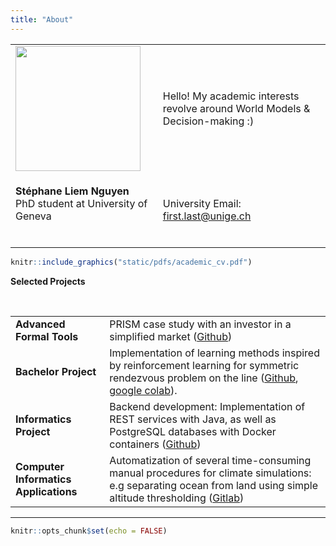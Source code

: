 ```yaml
---
title: "About"
---
```


<!---  <img src="static/images/profile.jpeg" alt="Profile Picture" class="profile-picture"> --->

<table>
<tr>
<td>
<img align="left" src="static/images/profile-circle.png" width="200">
</td>
<td>
Hello! My academic interests revolve around World Models & Decision-making :)
</td>
</tr>
<tr>
<td>
<p class="small">
**Stéphane Liem Nguyen**<br>
PhD student at University of Geneva<br>
<!---Email--->
  <a href="mailto:stephane13ste@gmail.com" target="_blank" rel="noopener noreferrer"><i class="fa fa-envelope" aria-hidden="true"></i></a>&nbsp;
<!---Linkedin--->
  <a href="https://www.linkedin.com/in/stéphane-liem-nguyen/" target="_blank" rel="noopener noreferrer"><i class="fa fa-linkedin"></i></a>&nbsp;
<!---GitHub--->
  <a href="https://github.com/Zenchiyu/" target="_blank" rel="noopener noreferrer"><i class="fab fa-github"></i></a>&nbsp;
<!---ResearchGate--->
  <a href="https://www.researchgate.net/profile/Stephane_Nguyen?ev=hdr_xprf&_tp=eyJjb250ZXh0Ijp7InBhZ2UiOiJfZGlyZWN0In19" target="_blank" rel="noopener noreferrer"><i class="fa-brands fa-researchgate"></i></a>&nbsp;
</p>
</td>
<td>
University Email: <a href="mailto:stephane.nguyen@unige.ch">first.last@unige.ch</a>
</td>
</tr>
</table>

```r
knitr::include_graphics("static/pdfs/academic_cv.pdf") 
```

<!--- -------------------------------------- --->
**Selected Projects**

<table>
<tr>
<td>
**Advanced Formal Tools**</td>&emsp;<td>PRISM case study with an investor in a simplified market (<a href="https://github.com/Zenchiyu/advanced-formal-tools" target="_blank" rel="noopener noreferrer">Github</a>)</td>

<tr>
<td>
**Bachelor Project**</td>&emsp;<td>Implementation of learning methods inspired by reinforcement learning for symmetric rendezvous problem on the line (<a href="https://github.com/Zenchiyu/bachelor-project" target="_blank" rel="noopener noreferrer">Github</a>, <a href="https://colab.research.google.com/drive/1PQ_DDKtybPYOu60aEphWkZo64BNJOjAH#scrollTo=3oHNhsAj_vgA" target="_blank" rel="noopener noreferrer"> google colab</a>).</td>

<tr>
<td>
**Informatics Project**</td>&emsp;<td>Backend development: Implementation of REST services with Java, as well as PostgreSQL databases with Docker containers (<a href="https://github.com/Zenchiyu/pinfo-moviet" target="_blank" rel="noopener noreferrer">Github</a>)</td>

<!--- https://github.com/Zenchiyu/gym_tic_tac_toe --->

<tr>
<td>
**Computer Informatics Applications**</td>&emsp;<td>Automatization of several time-consuming manual procedures for climate simulations: e.g
separating ocean from land using simple altitude thresholding (<a href="https://gitlab.com/mit_gcm/project" target="_blank" rel="noopener noreferrer">Gitlab</a>)</td>
</tr>
</table>
---


```r
knitr::opts_chunk$set(echo = FALSE)
```

